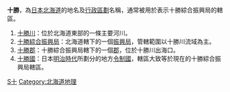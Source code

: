 {{消歧义|S|Cat=二字地名消歧义}}
'''十勝'''，為[[日本|日本]][[北海道|北海道]]的地名及[[行政區劃|行政區劃]]名稱，通常被用於表示十勝綜合振興局的轄區。
# [[十勝川|十勝川]]：位於北海道東部的一條主要河川。
# [[十勝綜合振興局|十勝綜合振興局]]：北海道轄下的一個[[支廳|振興局]]，管轄範圍以十勝川流域為主。
# [[十勝郡|十勝郡]]：十勝綜合振興局轄下的一個[[郡|郡]]，位於十勝川出海口。
# [[十勝國|十勝國]]：日本[[明治時代|明治時代]]所劃分的地方[[令制國|令制國]]，轄區大致等於現在的十勝綜合振興局轄區。 

{{DEFAULTSORT:Tokachi}}

[[Category:二字日本地名消歧義|S十]]
[[Category:北海道地理|Category:北海道地理]]